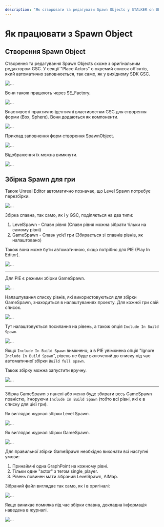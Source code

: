 ```yaml
---
description: "Як створювати та редагувати Spawn Objects у STALKER on UE: особливості, збірка Level та Game Spawn для гри, налаштування та логи."
---
```


# Як працювати з Spawn Object

## Створення Spawn Object

Створення та редагування Spawn Objects схоже з оригінальним редактором GSC. У секції "Place Actors" є окремий список об'єктів, який автоматично заповнюється, так само, як у вихідному SDK GSC.

![...](./spawn-objects.ru/img/image19.png)

Вони також працюють через SE\_Factory.

![...](./spawn-objects.ru/img/image20.png)

Властивості практично ідентичні властивостям GSC для створення форми (Box, Sphere). Вони додаються як компоненти.

![...](./spawn-objects.ru/img/image21.png)

Приклад заповнення форм створення SpawnObject.

![...](./spawn-objects.ru/img/image22.png)

Відображення їх можна вимкнути.

![...](./spawn-objects.ru/img/image23.png)

## Збірка Spawn для гри

Також Unreal Editor автоматично позначає, що Level Spawn потребує перезбірки.

![...](./spawn-objects.ru/img/image24.png)

Збірка спавна, так само, як і у GSC, поділяється на два типи:
1. LevelSpawn - Спавн рівня (Спавн рівня можна зібрати тільки на самому рівні)
2. GameSpawn - Спавн усієї гри (Збирається зі спавнів рівнів, як налаштовано)

Також вона може бути автоматичною, якщо потрібно для PIE (Play In Editor).

![...](./spawn-objects.ru/img/image25.png)

* * *

Для PIE є режими збірки GameSpawn.

![...](./spawn-objects.ru/img/image26.png)

Налаштування списку рівнів, які використовуються для збірки GameSpawn, знаходиться в налаштуваннях проекту. Для кожної гри свій список.

![...](./spawn-objects.ru/img/image27.png)

Тут налаштовується посилання на рівень, а також опція `Include In Build Spawn`.

![...](./spawn-objects.ru/img/image28.png)

Якщо `Include In Build Spawn` вимкнено, а в PIE увімкнена опція "Ignore `Include In Build Spawn`", рівень не буде включений до списку під час автоматичної збірки `Build full spawn`.

Також збірку можна запустити вручну.

![...](./spawn-objects.ru/img/image29.png)

* * *

Збірка GameSpawn з панелі або меню буде збирати весь GameSpawn повністю, ігноруючи `Include In Build Spawn` (тобто всі рівні, які є в списку для цієї гри).

Як виглядає журнал збірки Level Spawn.

![...](./spawn-objects.ru/img/image30.png)

Як виглядає журнал збірки GameSpawn.

![...](./spawn-objects.ru/img/image31.png)

Для правильної збірки GameSpawn необхідно виконати всі наступні умови:
1. Принаймні одна GraphPoint на кожному рівні.
2. Тільки один "actor" з тегом single\_player.
3. Рівень повинен мати зібраний LevelSpawn, AIMap.

Зібраний файл виглядає так само, як і в оригіналі:

![...](./spawn-objects.ru/img/image32.png)

Якщо виникає помилка під час збірки спавна, докладна інформація наведена в журналі.

![...](./spawn-objects.ru/img/image33.png)
